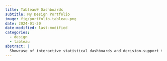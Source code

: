 ```yaml
---
title: Tableau® Dashboards
subtitle: My Design Portfolio
image: fig/portfolio-tableau.png
date: 2024-01-30
date-modified: last-modified
categories:
  - design
  - tableau
abstract: |
  Showcase of interactive statistical dashboards and decision-support tools designed for partners and clients.
---
```

